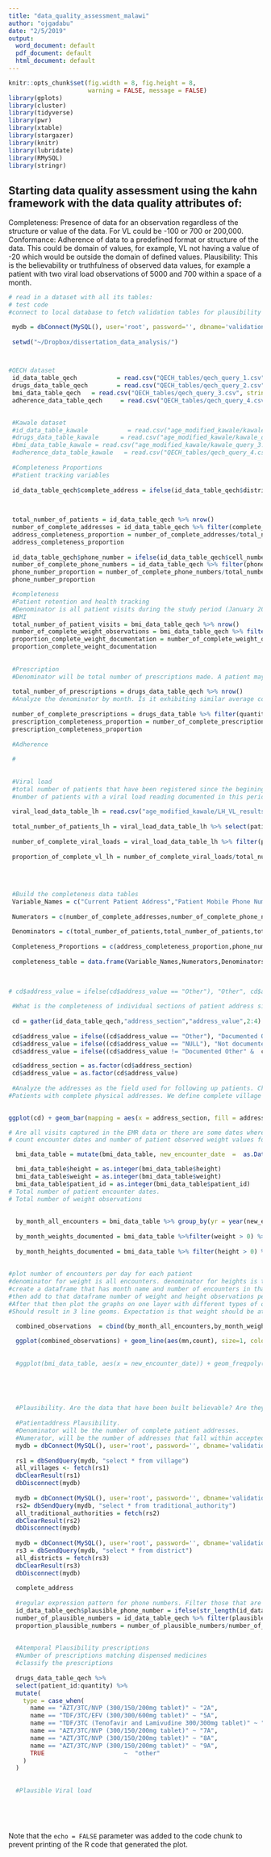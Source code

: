 ```yaml
---
title: "data_quality_assessment_malawi"
author: "ojgadabu"
date: "2/5/2019"
output:
  word_document: default
  pdf_document: default
  html_document: default
---
```


```r
knitr::opts_chunk$set(fig.width = 8, fig.height = 8,
                      warning = FALSE, message = FALSE)
library(gplots)
library(cluster)
library(tidyverse)
library(pwr)
library(xtable)
library(stargazer)
library(knitr)
library(lubridate)
library(RMySQL)
library(stringr)
```
## Starting data quality assessment using the kahn framework with the data quality attributes of:

Completeness: Presence of data for an observation regardless of the structure or value of the data. For VL could be -100 or 700 or 200,000.
Conformance: Adherence of data to a predefined format or structure of the data. This could be domain of values, for example, VL not having a value of -20 which would be outside the domain of defined values.
Plausibility: This is the believability or truthfulness of observed data values, for example a patient with two viral load observations of 5000 and 700 within a space of a month. 



```r
# read in a dataset with all its tables: 
# test code
#connect to local database to fetch validation tables for plausibility queries

 mydb = dbConnect(MySQL(), user='root', password='', dbname='validation_tables', host='localhost')
 
 setwd("~/Dropbox/dissertation_data_analysis/")



#QECH dataset
 id_data_table_qech           = read.csv("QECH_tables/qech_query_1.csv", stringsAsFactors = FALSE)
 drugs_data_table_qech        = read.csv("QECH_tables/qech_query_2.csv", stringsAsFactors = FALSE)
 bmi_data_table_qech   = read.csv("QECH_tables/qech_query_3.csv", stringsAsFactors = FALSE)
 adherence_data_table_qech     = read.csv("QECH_tables/qech_query_4.csv", stringsAsFactors = FALSE)

 
 #Kawale dataset
 #id_data_table_kawale           = read.csv("age_modified_kawale/kawale_query_1.csv", stringsAsFactors = FALSE)
 #drugs_data_table_kawale      = read.csv("age_modified_kawale/kawale_query_2.csv", stringsAsFactors = FALSE)
 #bmi_data_table_kawale = read.csv("age_modified_kawale/kawale_query_3.csv", stringsAsFactors = FALSE)
 #adherence_data_table_kawale   = read.csv("QECH_tables/qech_query_4.csv", stringsAsFactors = FALSE)
 
 #Completeness Proportions
 #Patient tracking variables
 
 id_data_table_qech$complete_address = ifelse(id_data_table_qech$district !="NULL" & id_data_table_qech$ta != "NULL" &     id_data_table_qech$village != "NULL", "Complete","Incomplete")
 

 
 total_number_of_patients = id_data_table_qech %>% nrow()
 number_of_complete_addresses = id_data_table_qech %>% filter(complete_address =="Complete") %>% nrow()
 address_completeness_proportion = number_of_complete_addresses/total_number_of_patients*100
 address_completeness_proportion
 
 id_data_table_qech$phone_number = ifelse(id_data_table_qech$cell_number !="NULL" & (id_data_table_qech$cell_number != "Unknown" |   id_data_table_qech$cell_number != "N/A"), "Complete","Incomplete")
 number_of_complete_phone_numbers = id_data_table_qech %>% filter(phone_number =="Complete") %>% nrow()
 phone_number_proportion = number_of_complete_phone_numbers/total_number_of_patients*100
 phone_number_proportion

 #completeness
 #Patient retention and health tracking
 #Denominator is all patient visits during the study period (January 2017 to December 2018). At minimum, each patient should have their vital signs measured when they visit the clinic. Therefore the denominator will be the number of encounters in the weight table.
 #BMI
 total_number_of_patient_visits = bmi_data_table_qech %>% nrow()
 number_of_complete_weight_observations = bmi_data_table_qech %>% filter(weight != "NULL") %>% nrow()
 proportion_complete_weight_documentation = number_of_complete_weight_observations/total_number_of_patient_visits * 100
 proportion_complete_weight_documentation
  
 
 #Prescription
 #Denominator will be total number of prescriptions made. A patient may have multiple prescriptions made on any single visit. In this case, the denominator differs with the weight denomina"tor where the expectation is a single value for each day.
 
 total_number_of_prescriptions = drugs_data_table_qech %>% nrow()
 #Analyze the denominator by month. Is it exhibiting similar average counts. Is there evidence to suggest that some records were not entered in some months for example over the study period. Plot of count of visits over two years.
 
 number_of_complete_prescriptions = drugs_data_table %>% filter(quantity != "NULL") %>% nrow() # NULL records indicate that the prescription was not filled. We take only complete prescriptions here.
 prescription_completeness_proportion = number_of_complete_prescriptions / total_number_of_prescriptions * 100
 prescription_completeness_proportion
 
 #Adherence
 
 #
 
 
 #Viral load
 #total number of patients that have been registered since the begining of the clinic to 6 months before the end of the study period
 #number of patients with a viral load reading documented in this period.
 
 viral_load_data_table_lh = read.csv("age_modified_kawale/LH_VL_results.csv", stringsAsFactors = FALSE)
 
 total_number_of_patients_lh = viral_load_data_table_lh %>% select(patient_id) %>% unique() %>% nrow()
 
 number_of_complete_viral_loads = viral_load_data_table_lh %>% filter(patient_VL_results != "") %>% select(patient_id) %>% unique %>% nrow()
 
 proportion_of_complete_vl_lh = number_of_complete_viral_loads/total_number_of_patients_lh * 100
 
 
 
 
 #Build the completeness data tables
 Variable_Names = c("Current Patient Address","Patient Mobile Phone Number","Weights of Patient","HIV Viral Load","Prescription Made","Drug Adherence")
 
 Numerators = c(number_of_complete_addresses,number_of_complete_phone_numbers,number_of_complete_weight_observations,number_of_complete_viral_loads,number_of_complete_prescriptions,"number_of_complete_adherence")
 
 Denominators = c(total_number_of_patients,total_number_of_patients,total_number_of_patient_visits,total_number_of_patients_lh,total_number_of_prescriptions,"total_number_of_patient_visits")
 
 Completeness_Proportions = c(address_completeness_proportion,phone_number_proportion,proportion_complete_weight_documentation,proportion_of_complete_vl_lh,prescription_completeness_proportion,"adherence")
 
 completeness_table = data.frame(Variable_Names,Numerators,Denominators,Proportions)
 
 
 
# cd$address_value = ifelse(cd$address_value == "Other"), "Other", cd$address_value))

 #What is the completeness of individual sections of patient address since it is divided into 3 parts. 
 
 cd = gather(id_data_table_qech,"address_section","address_value",2:4) 
 
 cd$address_value = ifelse((cd$address_value == "Other"), "Documented Other",cd$address_value)
 cd$address_value = ifelse((cd$address_value == "NULL"), "Not documented",cd$address_value)
 cd$address_value = ifelse((cd$address_value != "Documented Other" &  cd$address_value != "Not documented" ), "Address Unit Documented",      cd$address_value) 

 cd$address_section = as.factor(cd$address_section)
 cd$address_value = as.factor(cd$address_value)
 
 #Analyze the addresses as the field used for following up patients. Check the total number of patients that have been registered at each facility. Modification is that patient identifier no longer checked because HIV Testing Services (HTS) is not part of the available EMRs. Therefore check for total number of patients per site, then assess completeness of physical address as a set of "TA, district and village (current place of residence)"
#Patients with complete physical addresses. We define complete village as all addresses that have got the smallest unit of address which represents the current place of residence. Residents without current place of residence cannot be followed up if they miss an appointment. This is a threat to the second 90 of patient retention. 

 
ggplot(cd) + geom_bar(mapping = aes(x = address_section, fill = address_value), position = "dodge") + labs(title = "Completeness of Patient Address Components Documentation", x = "Patient Address Section", y = "Count of Documented Status", colour = "Documentation Status")  + theme(panel.grid.major = element_blank(), panel.grid.minor = element_blank(), panel.border = element_blank(),panel.background = element_blank(), legend.title = element_blank())

# Are all visits captured in the EMR data or there are some dates where there are very low number of visits?
# count encounter dates and number of patient observed weight values for each date.

  bmi_data_table = mutate(bmi_data_table, new_encounter_date  =  as.Date(bmi_data_table$encounter_datetime, "%Y-%m-%d %T"))

  bmi_data_table$height = as.integer(bmi_data_table$height)
  bmi_data_table$weight = as.integer(bmi_data_table$weight)
  bmi_data_table$patient_id = as.integer(bmi_data_table$patient_id)
# Total number of patient encounter dates.
# Total number of weight observations
  
  
  by_month_all_encounters = bmi_data_table %>% group_by(yr = year(new_encounter_date),mn = month(new_encounter_date)) %>% dplyr::summarise(count = n())
  
  by_month_weights_documented = bmi_data_table %>%filter(weight > 0) %>%  group_by(yr = year(new_encounter_date),mn = month(new_encounter_date)) %>% dplyr::summarise(count_weights = n())
  
  by_month_heights_documented = bmi_data_table %>% filter(height > 0) %>%  group_by(yr =year(new_encounter_date),mn = month(new_encounter_date)) %>% dplyr::summarise(count_heights = n())
  
  
#plot number of encounters per day for each patient
#denominator for weight is all encounters. denominator for heights is the number of unique patients. Since an adult should have at least a single height.
#create a dataframe that has month name and number of encounters in that month
#then add to that dataframe number of weight and height observations per month
#After that then plot the graphs on one layer with different types of observations
#Should result in 3 line geoms. Expectation is that weight should be at each visit.

  combined_observations  = cbind(by_month_all_encounters,by_month_weights_documented) %>% cbind(.,by_month_heights_documented) %>% select(yr,mn,count,count_heights,count_weights)
  
  ggplot(combined_observations) + geom_line(aes(mn,count), size=1, color = "yellow") + geom_line(aes(mn,count_weights), size = 1, color = "blue")
  
  
  #ggplot(bmi_data_table, aes(x = new_encounter_date)) + geom_freqpoly(binwidth=1)

  
  
  
  
  #Plausibility. Are the data that have been built believable? Are they accurate
  
  #Patientaddress Plausibility.
  #Denominator will be the number of complete patient addresses.
  #Numerator, will be the number of addresses that fall within accepted addresses.
  mydb = dbConnect(MySQL(), user='root', password='', dbname='validation_tables', host='localhost')
  
  rs1 = dbSendQuery(mydb, "select * from village")
  all_villages <- fetch(rs1)
  dbClearResult(rs1)
  dbDisconnect(mydb)
  
  mydb = dbConnect(MySQL(), user='root', password='', dbname='validation_tables', host='localhost')
  rs2= dbSendQuery(mydb, "select * from traditional_authority")
  all_traditional_authorities = fetch(rs2)
  dbClearResult(rs2)
  dbDisconnect(mydb)
  
  mydb = dbConnect(MySQL(), user='root', password='', dbname='validation_tables', host='localhost')
  rs3 = dbSendQuery(mydb, "select * from district")
  all_districts = fetch(rs3)
  dbClearResult(rs3)
  dbDisconnect(mydb)
  
  complete_address
  
  #regular expression pattern for phone numbers. Filter those that are non numeric and are more than or less than 10 digits. 
  id_data_table_qech$plausible_phone_number = ifelse(str_length(id_data_table_qech$cell_number) == 10, "Plausible","Not Plausible")
  number_of_plausible_numbers = id_data_table_qech %>% filter(plausible_phone_number == "Plausible") %>% nrow()
  proportion_plausible_numbers = number_of_plausible_numbers/number_of_complete_phone_numbers*100
  
  
  #Atemporal Plausibility prescriptions
  #Number of prescriptions matching dispensed medicines
  #classify the prescriptions
  
  drugs_data_table_qech %>%
  select(patient_id:quantity) %>%
  mutate(
    type = case_when(
      name == "AZT/3TC/NVP (300/150/200mg tablet)" ~ "2A",
      name == "TDF/3TC/EFV (300/300/600mg tablet)" ~ "5A",
      name == "TDF/3TC (Tenofavir and Lamivudine 300/300mg tablet)" ~ "6A",
      name == "AZT/3TC/NVP (300/150/200mg tablet)" ~ "7A",
      name == "AZT/3TC/NVP (300/150/200mg tablet)" ~ "8A",
      name == "AZT/3TC/NVP (300/150/200mg tablet)" ~ "9A",
      TRUE                      ~  "other"
    )
  )
  
  
  #Plausible Viral load
  
  
  
  
```

Note that the `echo = FALSE` parameter was added to the code chunk to prevent printing of the R code that generated the plot.









